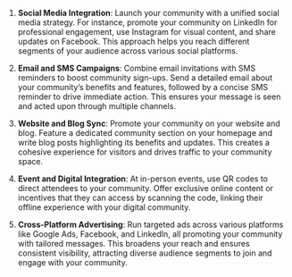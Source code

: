 1.  **Social Media Integration**: Launch your community with a unified social media strategy. For instance, promote your community on LinkedIn for professional engagement, use Instagram for visual content, and share updates on Facebook. This approach helps you reach different segments of your audience across various social platforms.  

2.  **Email and SMS Campaigns**: Combine email invitations with SMS reminders to boost community sign-ups. Send a detailed email about your community’s benefits and features, followed by a concise SMS reminder to drive immediate action. This ensures your message is seen and acted upon through multiple channels.

3.  **Website and Blog Sync**: Promote your community on your website and blog. Feature a dedicated community section on your homepage and write blog posts highlighting its benefits and updates. This creates a cohesive experience for visitors and drives traffic to your community space.

4.  **Event and Digital Integration**: At in-person events, use QR codes to direct attendees to your community. Offer exclusive online content or incentives that they can access by scanning the code, linking their offline experience with your digital community.
    
5. **Cross-Platform Advertising**: Run targeted ads across various platforms like Google Ads, Facebook, and LinkedIn, all promoting your community with tailored messages. This broadens your reach and ensures consistent visibility, attracting diverse audience segments to join and engage with your community.
